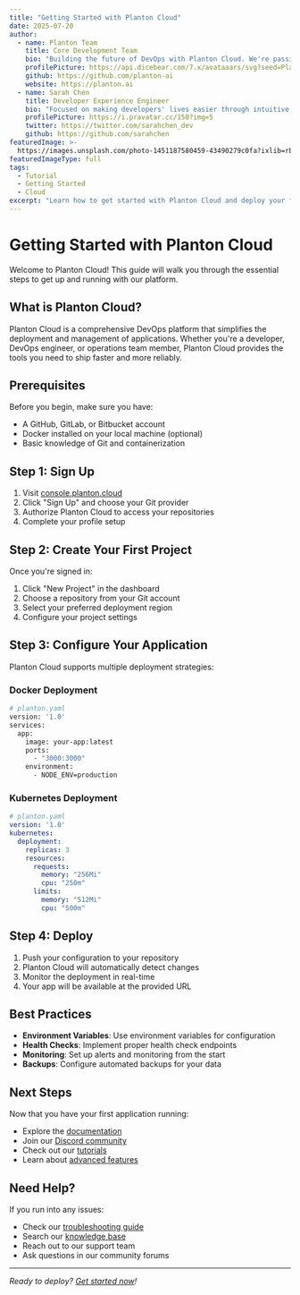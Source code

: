 ```yaml
---
title: "Getting Started with Planton Cloud"
date: 2025-07-20
author:
  - name: Planton Team
    title: Core Development Team
    bio: "Building the future of DevOps with Planton Cloud. We're passionate about making deployment simple and reliable."
    profilePicture: https://api.dicebear.com/7.x/avataaars/svg?seed=PlantonTeam
    github: https://github.com/planton-ai
    website: https://planton.ai
  - name: Sarah Chen
    title: Developer Experience Engineer
    bio: "Focused on making developers' lives easier through intuitive tools and clear documentation."
    profilePicture: https://i.pravatar.cc/150?img=5
    twitter: https://twitter.com/sarahchen_dev
    github: https://github.com/sarahchen
featuredImage: >-
  https://images.unsplash.com/photo-1451187580459-43490279c0fa?ixlib=rb-4.0.3&ixid=M3wxMjA3fDB8MHxwaG90by1wYWdlfHx8fGVufDB8fHx8fA%3D%3D&auto=format&fit=crop&w=2072&q=80
featuredImageType: full
tags:
  - Tutorial
  - Getting Started
  - Cloud
excerpt: "Learn how to get started with Planton Cloud and deploy your first application in minutes."
---
```


# Getting Started with Planton Cloud

Welcome to Planton Cloud! This guide will walk you through the essential steps to get up and running with our platform.

## What is Planton Cloud?

Planton Cloud is a comprehensive DevOps platform that simplifies the deployment and management of applications. Whether you're a developer, DevOps engineer, or operations team member, Planton Cloud provides the tools you need to ship faster and more reliably.

## Prerequisites

Before you begin, make sure you have:

- A GitHub, GitLab, or Bitbucket account
- Docker installed on your local machine (optional)
- Basic knowledge of Git and containerization

## Step 1: Sign Up

1. Visit [console.planton.cloud](https://console.planton.cloud)
2. Click "Sign Up" and choose your Git provider
3. Authorize Planton Cloud to access your repositories
4. Complete your profile setup

## Step 2: Create Your First Project

Once you're signed in:

1. Click "New Project" in the dashboard
2. Choose a repository from your Git account
3. Select your preferred deployment region
4. Configure your project settings

## Step 3: Configure Your Application

Planton Cloud supports multiple deployment strategies:

### Docker Deployment
```dockerfile
# planton.yaml
version: '1.0'
services:
  app:
    image: your-app:latest
    ports:
      - "3000:3000"
    environment:
      - NODE_ENV=production
```

### Kubernetes Deployment
```yaml
# planton.yaml
version: '1.0'
kubernetes:
  deployment:
    replicas: 3
    resources:
      requests:
        memory: "256Mi"
        cpu: "250m"
      limits:
        memory: "512Mi"
        cpu: "500m"
```

## Step 4: Deploy

1. Push your configuration to your repository
2. Planton Cloud will automatically detect changes
3. Monitor the deployment in real-time
4. Your app will be available at the provided URL

## Best Practices

- **Environment Variables**: Use environment variables for configuration
- **Health Checks**: Implement proper health check endpoints
- **Monitoring**: Set up alerts and monitoring from the start
- **Backups**: Configure automated backups for your data

## Next Steps

Now that you have your first application running:

- Explore the [documentation](/docs)
- Join our [Discord community](https://discord.gg/planton)
- Check out our [tutorials](/tutorials)
- Learn about [advanced features](/features)

## Need Help?

If you run into any issues:

- Check our [troubleshooting guide](/docs/troubleshooting)
- Search our [knowledge base](/docs/kb)
- Reach out to our support team
- Ask questions in our community forums

---

*Ready to deploy? [Get started now](https://console.planton.cloud)!* 